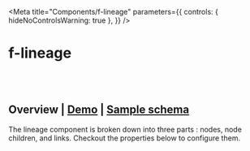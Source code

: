 
<Meta
  title="Components/f-lineage"
  parameters={{
    controls: { hideNoControlsWarning: true },
  }}
/>

# f-lineage

<br />
<br />

## Overview | [Demo](/story/components-f-lineage--playground) | <a href="#lineage-sample">Sample schema</a>

The lineage component is broken down into three parts : nodes, node children, and links. Checkout the properties below to configure them.

<br />

<Canvas>
  <Story
    name="Playground"
    height="500px"
    argTypes={{
      direction: {
        control: "select",
        options: ["horizontal", "vertical"],
      },
      fData: {
        control: "object",
      },
      padding: {
        control: "number",
      },
      gap: {
        control: "number",
      },
      ["node-size"]: {
        control: "object",
      },
      ["children-node-size"]: {
        control: "object",
      },
      ["max-children"]: {
        control: "number",
      },
    }}
    args={{
      direction: "horizontal",
      padding: 28,
      gap: 100,
      ["node-size"]: { width: 200, height: 52 },
      ["children-node-size"]: { width: 200, height: 32 },
      ["max-children"]: 8,
      ["node-template"]: `
	  <f-div style="position:absolute;top:-20px;z-index:1;" gap="x-small">
	   <f-tag label="Construction" state="primary" size="small" ></f-tag>
	   <f-tag label="Cat" size="small" counter="35"></f-tag>
	 </f-div>
	  <f-div
        state=\${node.id==="Max"?'custom,#006ecc':'secondary'}
        width="100%"
        height="100%"
        padding="none medium"
        align="middle-left"
        variant="curved"
        gap="small"
        \${node.fChildren && !node.fHideChildren ? 'border="small solid default bottom"' : ""}
      >
	  	<f-icon-button icon="i-table" state="neutral"></f-icon-button>
        <f-div direction="column" height="hug-content" align="middle-left">
          <f-text variant="code" size="large" ellipsis>\${node.id}</f-text>
        </f-div>
		\${node.childrenToggle}
      </f-div>`,
      ["children-node-template"]: `<f-div
          state="secondary"
          width="100%"
          height="100%"
          padding="none medium"
          align="middle-left"
          gap="small"
          border="small solid default bottom"
        >
          <f-icon source="i-hashtag" size="small"></f-icon>
          <f-text variant="code" size="medium" ellipsis>\${node.id}</f-text>
        </f-div>`,
      links: [
        {
          from: "Tony",
          to: "Charlie",
        },
        {
          from: "Charlie",
          to: "Tony",
        },
        {
          from: "Max",
          to: "Charlie",
        },
        {
          from: "Calvin",
          to: "Hansen",
        },
        {
          from: "Brooke",
          to: "Tamara",
        },
        {
          from: "Calvin",
          to: "Bradley",
        },
        {
          from: "Tamara",
          to: "Bradley",
        },
        {
          from: "Charlie",
          to: "Roger",
        },
        {
          from: "Charlie",
          to: "Brooke",
        },
        {
          from: "Bradley",
          to: "John",
        },
        {
          from: "Bradley",
          to: "Tim",
        },
        {
          from: "Bradley",
          to: "Sam",
        },
        {
          from: "Bradley",
          to: "Rex",
        },
        {
          from: "Rex",
          to: "Bradley",
        },
        {
          from: "Roger",
          to: "Calvin",
        },
        {
          from: "Charlie",
          to: "Alicen",
        },
        {
          from: "Alicen",
          to: "Jennifer",
        },
        {
          from: "Jennifer",
          to: "John",
        },
        {
          from: "child1",
          to: "Tim",
        },
        {
          from: "Rex",
          to: "Pat",
        },
        {
          from: "A",
          to: "B",
        },
        {
          from: "Brooke",
          to: "child1",
        },
        {
          from: "mchild1",
          to: "child2",
        },
      ],
      nodes: {
        Calvin: {
          fData: {
            email: "abc@cldcvr.com",
            mobile: "+91-12345 67890",
            name: "Calvin",
          },
          fChildren: {
            child1: {
              fClick: function (event, node) {
                console.log("Child Node Clicked", event, node);
              },
              fRightClick: function (event, node) {
                console.log("Child Node Right Clicked", event, node);
              },
            },
            child2: {},
            child3: {},
            child4: {},
            child5: {},
            child6: {},
            child7: {},
            child8: {},
            child9: {},
            child10: {},
            child11: {},
            child12: {},
            child13: {},
            child14: {},
            child15: {},
            child16: {},
          },
          fClick: function (event, node) {
            console.log("Node Clicked", event, node);
          },
          fRightClick: function (event, node) {
            console.log("Node Right Clicked", event, node);
          },
        },
        Hansen: {
          fData: {
            email: "abc@cldcvr.com",
            mobile: "+91-12345 67890",
            name: "Hansen",
          },
          fChildren: { hchild1: {} },
        },
        Alicen: {
          fData: {
            email: "abc@cldcvr.com",
            mobile: "+91-12345 67890",
            name: "Alicen",
          },
        },
        Jennifer: {
          fData: {
            email: "abc@cldcvr.com",
            mobile: "+91-12345 67890",
            name: "Jennifer",
          },
        },
        Brooke: {
          fData: {
            email: "abc@cldcvr.com",
            mobile: "+91-12345 67890",
            name: "Brooke",
          },
        },
        Tamara: {
          fData: {
            email: "abc@cldcvr.com",
            mobile: "+91-12345 67890",
            name: "Tamara",
          },
        },
        Bradley: {
          fData: {
            email: "abc@cldcvr.com",
            mobile: "+91-12345 67890",
            name: "Bradley",
          },
        },
        Roger: {
          fData: {
            email: "abc@cldcvr.com",
            mobile: "+91-12345 67890",
            name: "Roger",
          },
        },
        Max: {
          fData: {
            email: "abc@cldcvr.com",
            mobile: "+91-12345 67890",
            name: "Max",
          },
          fHideChildren: false,
          fChildren: {
            mchild1: {},
            mchild2: {},
            mchild3: {},
            mchild4: {},
            mchild5: {},
            mchild6: {},
            mchild7: {},
            mchild8: {},
            mchild9: {},
            mchild10: {},
            mchild11: {},
            mchild12: {},
            mchild13: {},
            mchild14: {},
            mchild15: {},
            mchild16: {},
          },
        },
        Tony: {
          fData: {
            email: "abc@cldcvr.com",
            mobile: "+91-12345 67890",
            name: "Tony",
          },
          fNodeTemplate: ` <f-div
        state="custom,#284376"
        width="100%"
        height="100%"
        padding="none medium"
        align="middle-left"
        variant="curved"
        gap="small"
    	style="border-radius:100px;"
        \${node.fChildren ? 'border="small solid default bottom"' : ""}
      >
        <f-icon-button icon="i-user"></f-icon-button>
        <f-div direction="column" height="hug-content" align="middle-left">
          <f-text variant="code" size="large" ellipsis>\${node.id}</f-text>
          <f-text variant="code" size="small" ellipsis
            >x: \${node.x}, y: \${node.y}</f-text
          >
        </f-div>
    	\${node.childrenToggle}
      </f-div>`,
        },
        Charlie: {
          fData: {
            email: "abc@cldcvr.com",
            mobile: "+91-12345 67890",
            name: "Roger",
          },
        },
        John: {
          fData: {
            email: "abc@cldcvr.com",
            mobile: "+91-12345 67890",
            name: "John",
          },
        },
        Tim: {
          fData: {
            email: "abc@cldcvr.com",
            mobile: "+91-12345 67890",
            name: "Tim",
          },
        },
        Sam: {
          fData: {
            email: "abc@cldcvr.com",
            mobile: "+91-12345 67890",
            name: "Sam",
          },
        },
        Rex: {
          fData: {
            email: "abc@cldcvr.com",
            mobile: "+91-12345 67890",
            name: "Rex",
          },
        },
        Pat: {
          fData: {
            email: "abc@cldcvr.com",
            mobile: "+91-12345 67890",
            name: "Pat",
          },
        },
      },
    }}
  >
    {(args) => {
      const handleReady = (e) => {
        console.log("Got ready event", e);
      };
      //  const data = lineageDataGenerator();
      return html`<f-lineage
        .direction=${args.direction}
        .padding=${args.padding}
        .gap=${args.gap}
        .node-size=${args["node-size"]}
        .children-node-size=${args["children-node-size"]}
        .max-children=${args["max-children"]}
        .node-template=${args["node-template"]}
        .children-node-template=${args["children-node-template"]}
        .links=${args.links}
        .nodes=${args.nodes}
        stagger-load="1"
        @ready=${handleReady}
      ></f-lineage>`;
    }}
  </Story>
</Canvas>

<br />

<Properties />
